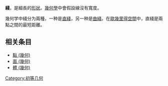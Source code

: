 {{orphan|time=2016-10-01T03:46:08+00:00}}
{{unreferenced|time=2016-10-01T02:47:31+00:00}}
'''綫'''，是細長的[[形狀|形狀]]。[[幾何學|幾何學]]中會假設線沒有寬度。

幾何学中綫分为兩種，一种是[[直线|直綫]]，另一种是[[曲线|曲綫]]。在[[歐幾里得空間|歐幾里得空間]]中，直綫是兩點之間的最短距離。

== 相关条目 ==
* [[点|點 (幾何)]]
* [[面_(幾何)|面 (幾何)]]
* [[體_(幾何)|體 (幾何)]]

[[Category:初等几何|Category:初等几何]]